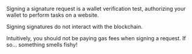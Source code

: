 Signing a signature request is a wallet verification test, authorizing your wallet to perform tasks on a website.

Signing signatures do not interact with the blockchain.

Intuitively, you should not be paying gas fees when signing a request. If so... something smells fishy!
